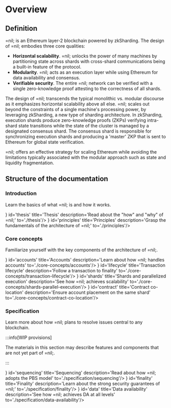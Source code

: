 
# Overview

## Definition

=nil; is an Ethereum layer-2 blockchain powered by zkSharding. The design of =nil; embodies three core qualities:

* **Horizontal scalability**. =nil; unlocks the power of many machines by partitioning state across shards with cross-shard communications being a built-in feature of the protocol.
* **Modularity**. =nil; acts as an execution layer while using Ethereum for data availability and consensus.
* **Verifiable security**. The entire =nil; network can be verified with a single zero-knowledge proof attesting to the correctness of all shards.

The design of =nil; transcends the typical monolithic vs. modular discourse as it emphasizes horizontal scalability above all else. =nil; scales out beyond the constraints of a single machine's processing power, by leveraging zkSharding, a new type of sharding architecture. In zkSharding, execution shards produce zero-knowledge proofs (ZKPs) verifying intra-shard state transitions while the state of the cluster is managed by a designated consensus shard. The consensus shard is responsible for synchronizing execution shards and producing a 'master' ZKP that is sent to Ethereum for global state verification.

=nil; offers an effective strategy for scaling Ethereum while avoiding the limitations typically associated with the modular approach such as state and liquidity fragmentation.

## Structure of the documentation

### Introduction

Learn the basics of what =nil; is and how it works.

<CardSection>
    <Card icon={<img src={Thesis}/>} id='thesis' title='Thesis' description='Read about the "how" and "why" of =nil;' to='./thesis'/>
    <Card icon={<img src={Principles}/>} id='principles' title='Principles' description='Grasp the fundamentals of the architecture of =nil;' to='./principles'/>
</CardSection>

### Core concepts

Familiarize yourself with the key components of the architecture of =nil;.

<CardSection>
    <Card icon={<img src={Accounts}/>} id='accounts' title='Accounts' description='Learn about how =nil; handles accounts' to='./core-concepts/accounts'/>
    <Card icon={<img src={Transaction}/>} id='lifecycle' title='Transaction lifecycle' description='Follow a transaction to finality' to='./core-concepts/transaction-lifecycle'/>
    <Card icon={<img src={Shards}/>} id='shards' title='Shards and parallelized execution' description='See how =nil; achieves scalability' to='./core-concepts/shards-parallel-execution'/>
    <Card icon={<img src={Contract}/>} id='contract' title='Contract co-location' description='Ensure account placement on the same shard' to='./core-concepts/contract-co-location'/>
</CardSection>

### Specification

Learn more about how =nil; plans to resolve issues central to any blockchain.

:::info[WIP provisions]

The materials in this section may describe features and components that are not yet part of =nil;.

:::

<CardSection>
    <Card icon={<img src={Sequencing}/>} id='sequencing' title='Sequencing' description='Read about how =nil; adopts the PBS model' to='./specification/sequencing'/>
    <Card icon={<img src={Finality}/>} id='finality' title='Finality' description='Learn about the strong security guarantees of =nil;' to='./specification/finality'/>
    <Card icon={<img src={Data}/>} id='data' title='Data availability' description='See how =nil; achieves DA at all levels' to='./specification/data-availability'/>
</CardSection>